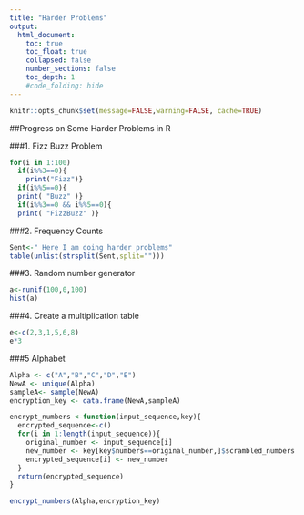```yaml
---
title: "Harder Problems"
output:
  html_document:
    toc: true
    toc_float: true
    collapsed: false
    number_sections: false
    toc_depth: 1
    #code_folding: hide
---
```


```r
knitr::opts_chunk$set(message=FALSE,warning=FALSE, cache=TRUE)
```
##Progress on Some Harder Problems in R

###1. Fizz Buzz Problem
```r
for(i in 1:100)
  if(i%%3==0){
    print("Fizz")}
  if(i%%5==0){
  print( "Buzz" )}
  if(i%%3==0 && i%%5==0){
  print( "FizzBuzz" )}
```

###2. Frequency Counts
```r
Sent<-" Here I am doing harder problems"
table(unlist(strsplit(Sent,split="")))
```

###3. Random number generator
```r
a<-runif(100,0,100)
hist(a)
```

###4. Create a multiplication table
```r
e<-c(2,3,1,5,6,8)
e*3
```
###5 Alphabet
```r
Alpha <- c("A","B","C","D","E")
NewA <- unique(Alpha)
sampleA<- sample(NewA)
encryption_key <- data.frame(NewA,sampleA)

encrypt_numbers <-function(input_sequence,key){
  encrypted_sequence<-c()
  for(i in 1:length(input_sequence)){
    original_number <- input_sequence[i]
    new_number <- key[key$numbers==original_number,]$scrambled_numbers
    encrypted_sequence[i] <- new_number
  }
  return(encrypted_sequence)
}

encrypt_numbers(Alpha,encryption_key)
```

